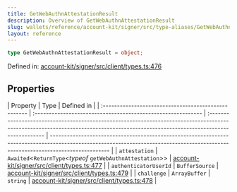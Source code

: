 ```yaml
---
title: GetWebAuthnAttestationResult
description: Overview of GetWebAuthnAttestationResult
slug: wallets/reference/account-kit/signer/src/type-aliases/GetWebAuthnAttestationResult
layout: reference
---
```


```ts
type GetWebAuthnAttestationResult = object;
```

Defined in: [account-kit/signer/src/client/types.ts:476](https://github.com/alchemyplatform/aa-sdk/blob/49e74eee8606f480b200b4612d00d950da8a8742/account-kit/signer/src/client/types.ts#L476)

## Properties

| Property                                             | Type                                                         | Defined in                                                                                                                                                                        |
| :--------------------------------------------------- | :----------------------------------------------------------- | :-------------------------------------------------------------------------------------------------------------------------------------------------------------------------------- | --------------------------------------------------------------------------------------------------------------------------------------------------------------------------------- |
| <a id="attestation" /> `attestation`                 | `Awaited`\<`ReturnType`\<_typeof_ `getWebAuthnAttestation`>> | [account-kit/signer/src/client/types.ts:477](https://github.com/alchemyplatform/aa-sdk/blob/49e74eee8606f480b200b4612d00d950da8a8742/account-kit/signer/src/client/types.ts#L477) |
| <a id="authenticatoruserid" /> `authenticatorUserId` | `BufferSource`                                               | [account-kit/signer/src/client/types.ts:479](https://github.com/alchemyplatform/aa-sdk/blob/49e74eee8606f480b200b4612d00d950da8a8742/account-kit/signer/src/client/types.ts#L479) |
| <a id="challenge" /> `challenge`                     | `ArrayBuffer`                                                | `string`                                                                                                                                                                          | [account-kit/signer/src/client/types.ts:478](https://github.com/alchemyplatform/aa-sdk/blob/49e74eee8606f480b200b4612d00d950da8a8742/account-kit/signer/src/client/types.ts#L478) |
